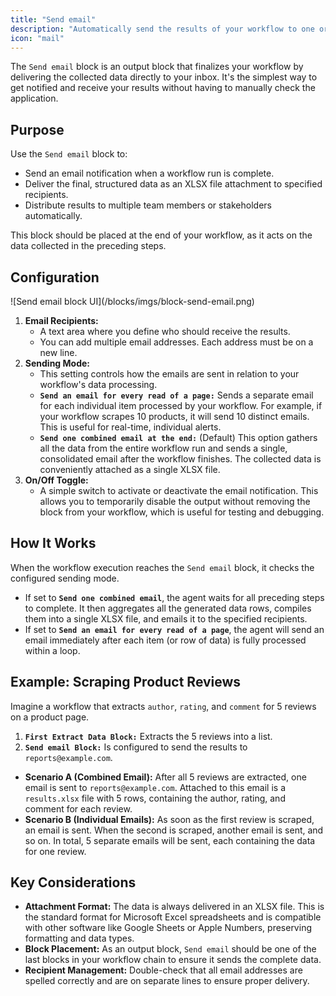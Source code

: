 ```yaml
---
title: "Send email"
description: "Automatically send the results of your workflow to one or more email addresses as an XLSX attachment."
icon: "mail"
---
```


The `Send email` block is an output block that finalizes your workflow by delivering the collected data directly to your inbox. It's the simplest way to get notified and receive your results without having to manually check the application.

## Purpose

Use the `Send email` block to:

- Send an email notification when a workflow run is complete.
- Deliver the final, structured data as an XLSX file attachment to specified recipients.
- Distribute results to multiple team members or stakeholders automatically.

This block should be placed at the end of your workflow, as it acts on the data collected in the preceding steps.

## Configuration

<Frame caption="Screenshot: Send email block configuration showing recipient and sending options">
  ![Send email block UI](/blocks/imgs/block-send-email.png)
</Frame>

1. **Email Recipients:**
   - A text area where you define who should receive the results.
   - You can add multiple email addresses. Each address must be on a new line.
2. **Sending Mode:**
   - This setting controls how the emails are sent in relation to your workflow's data processing.
   - **`Send an email for every read of a page:`** Sends a separate email for each individual item processed by your workflow. For example, if your workflow scrapes 10 products, it will send 10 distinct emails. This is useful for real-time, individual alerts.
   - **`Send one combined email at the end:`** (Default) This option gathers all the data from the entire workflow run and sends a single, consolidated email after the workflow finishes. The collected data is conveniently attached as a single XLSX file.
3. **On/Off Toggle:**
   - A simple switch to activate or deactivate the email notification. This allows you to temporarily disable the output without removing the block from your workflow, which is useful for testing and debugging.

## How It Works

When the workflow execution reaches the `Send email` block, it checks the configured sending mode.

- If set to **`Send one combined email`**, the agent waits for all preceding steps to complete. It then aggregates all the generated data rows, compiles them into a single XLSX file, and emails it to the specified recipients.
- If set to **`Send an email for every read of a page`**, the agent will send an email immediately after each item (or row of data) is fully processed within a loop.

## Example: Scraping Product Reviews

Imagine a workflow that extracts `author`, `rating`, and `comment` for 5 reviews on a product page.

1. **`First Extract Data Block:`** Extracts the 5 reviews into a list.
2. **`Send email Block:`** Is configured to send the results to `reports@example.com`.

- **Scenario A (Combined Email):** After all 5 reviews are extracted, one email is sent to `reports@example.com`. Attached to this email is a `results.xlsx` file with 5 rows, containing the author, rating, and comment for each review.
- **Scenario B (Individual Emails):** As soon as the first review is scraped, an email is sent. When the second is scraped, another email is sent, and so on. In total, 5 separate emails will be sent, each containing the data for one review.

## Key Considerations

- **Attachment Format:** The data is always delivered in an XLSX file. This is the standard format for Microsoft Excel spreadsheets and is compatible with other software like Google Sheets or Apple Numbers, preserving formatting and data types.
- **Block Placement:** As an output block, `Send email` should be one of the last blocks in your workflow chain to ensure it sends the complete data.
- **Recipient Management:** Double-check that all email addresses are spelled correctly and are on separate lines to ensure proper delivery.